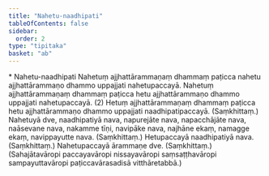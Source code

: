 ```yaml
---
title: "Nahetu-naadhipati"
tableOfContents: false
sidebar:
  order: 2
type: "tipitaka"
basket: "ab"
---
```



<DynamicBreadcrumb />

<Paragraph type="center">
* Nahetu-naadhipati
</Paragraph>

<Division number="527">

<Paragraph number="1185">
Nahetuṃ ajjhattārammaṇaṃ dhammaṃ paṭicca nahetu ajjhattārammaṇo dhammo uppajjati nahetupaccayā. Nahetuṃ ajjhattārammaṇaṃ dhammaṃ paṭicca hetu ajjhattārammaṇo dhammo uppajjati nahetupaccayā. (2)
</Paragraph>

<Paragraph number="1186">
Hetuṃ ajjhattārammaṇaṃ dhammaṃ paṭicca hetu ajjhattārammaṇo dhammo uppajjati naadhipatipaccayā. (Saṃkhittaṃ.)
</Paragraph>

</Division>
<Division number="528">

<Paragraph number="1187">
Nahetuyā dve, naadhipatiyā nava, napurejāte nava, napacchājāte nava, naāsevane nava, nakamme tīṇi, navipāke nava, najhāne ekaṃ, namagge ekaṃ, navippayutte nava. (Saṃkhittaṃ.)
</Paragraph>

<Paragraph number="1188">
Hetupaccayā naadhipatiyā nava. (Saṃkhittaṃ.)
</Paragraph>

<Paragraph number="1189">
Nahetupaccayā ārammaṇe dve. (Saṃkhittaṃ.)
</Paragraph>

<Paragraph number="1190">
(Sahajātavāropi paccayavāropi nissayavāropi saṃsaṭṭhavāropi sampayuttavāropi paṭiccavārasadisā vitthāretabbā.)
</Paragraph>
</Division>
